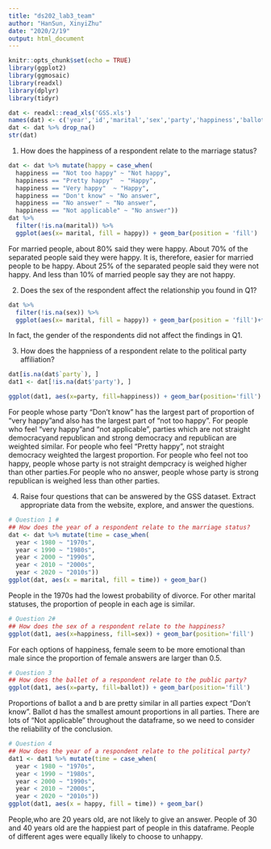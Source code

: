 ```yaml
---
title: "ds202_lab3_team"
author: "HanSun, XinyiZhu"
date: "2020/2/19"
output: html_document
---
```


```r
knitr::opts_chunk$set(echo = TRUE)
library(ggplot2)
library(ggmosaic)
library(readxl)
library(dplyr)
library(tidyr)
```
```r
dat <- readxl::read_xls('GSS.xls')
names(dat) <- c('year','id','marital','sex','party','happiness','ballot')
dat <- dat %>% drop_na()
str(dat)
```
1. How does the happiness of a respondent relate to the marriage status?
```r

dat <- dat %>% mutate(happy = case_when(
  happiness == "Not too happy" ~ "Not happy",
  happiness == "Pretty happy"  ~ "Happy",
  happiness == "Very happy"  ~ "Happy",
  happiness == "Don't know" ~ "No answer",
  happiness == "No answer" ~ "No answer",
  happiness == "Not applicable" ~ "No answer"))
dat %>% 
  filter(!is.na(marital)) %>%
  ggplot(aes(x= marital, fill = happy)) + geom_bar(position = 'fill')
```

For married people, about 80% said they were happy. About 70% of the separated people said they were happy. It is, therefore, easier for married people to be happy. About 25% of the separated people said they were not happy. And less than 10% of married people say they are not happy.

2. Does the sex of the respondent affect the relationship you found in Q1?
```r
dat %>% 
  filter(!is.na(sex)) %>%
  ggplot(aes(x= marital, fill = happy)) + geom_bar(position = 'fill')+facet_grid(~sex)
```

In fact, the gender of the respondents did not affect the findings in Q1.

3. How does the happniess of a respondent relate to the political party affiliation?
```r
dat[is.na(dat$`party`), ]
dat1 <- dat[!is.na(dat$'party'), ]

ggplot(dat1, aes(x=party, fill=happiness)) + geom_bar(position='fill') + coord_flip()
```

For people whose party "Don't know" has the largest part of proportion of "very happy"and also has the largest part of "not too happy". For people who feel "very happy"and "not applicable", parties which are not straight democracyand republican and strong democracy and republican are weighted similar. For people who feel "Pretty happy", not straight democracy weighted the largest proportion. For people who feel not too happy, people whose party is not straight dempcracy is weighed higher than other parties.For people who no answer, people whose party is strong republican is weighed less than other parties. 


4. Raise four questions that can be answered by the GSS dataset. Extract appropriate data from the website, explore, and answer the questions.
```r
# Question 1 #
## How does the year of a respondent relate to the marriage status?
dat <- dat %>% mutate(time = case_when(
  year < 1980 ~ "1970s",
  year < 1990 ~ "1980s",
  year < 2000 ~ "1990s",
  year < 2010 ~ "2000s",
  year < 2020 ~ "2010s"))
ggplot(dat, aes(x = marital, fill = time)) + geom_bar()
```

People in the 1970s had the lowest probability of divorce. For other marital statuses, the proportion of people in each age is similar.

```r
# Question 2#
## How does the sex of a respondent relate to the happiness?
ggplot(dat1, aes(x=happiness, fill=sex)) + geom_bar(position='fill')

```

For each options of happiness, female seem to be more emotional than male since the proportion of female answers are larger than 0.5.


```r
# Question 3
## How does the ballet of a respondent relate to the public party?
ggplot(dat1, aes(x=party, fill=ballot)) + geom_bar(position='fill')
```

Proportions of ballot a and b are pretty similar in all parties expect "Don't know". Ballot d has the smallest amount proportions in all parties. There are lots of "Not applicable" throughout the dataframe, so we need to consider the reliability of the conclusion.

```r
# Question 4
## How does the year of a respondent relate to the political party?
dat1 <- dat1 %>% mutate(time = case_when(
  year < 1980 ~ "1970s",
  year < 1990 ~ "1980s",
  year < 2000 ~ "1990s",
  year < 2010 ~ "2000s",
  year < 2020 ~ "2010s"))
ggplot(dat1, aes(x = happy, fill = time)) + geom_bar()
```

People,who are 20 years old, are not likely to give an answer.  People of 30 and 40 years old are the happiest part of people in this dataframe. People of different ages were equally likely to choose to unhappy.
